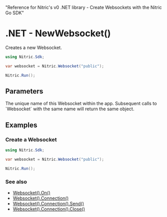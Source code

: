   "Reference for Nitric's v0 .NET library - Create Websockets with the Nitric Go SDK"

# .NET - NewWebsocket()

Creates a new Websocket.

```csharp
using Nitric.Sdk;

var websocket = Nitric.Websocket("public");

Nitric.Run();
```

## Parameters

<Properties>
  <Property name="name" required type="string">
    The unique name of this Websocket within the app. Subsequent calls to
    `Websocket` with the same name will return the same object.
  </Property>
</Properties>

## Examples

### Create a Websocket

```csharp
using Nitric.Sdk;

var websocket = Nitric.Websocket("public");

Nitric.Run();
```

### See also

- [Websocket().On()](./websocket-on)
- [Websocket().Connection()](./websocket-connection)
- [Websocket().Connection().Send()](./connection-send)
- [Websocket().Connection().Close()](./connection-close)
